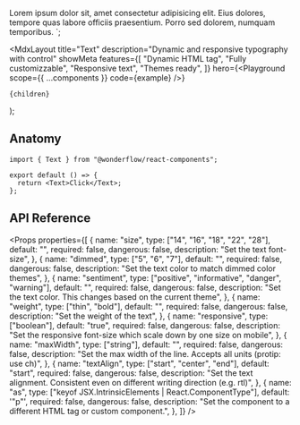 
  Lorem ipsum dolor sit, amet consectetur adipisicing elit. Eius
  dolores, tempore quas labore officiis praesentium. Porro sed dolorem,
  numquam temporibus.
</Text>`;

  <MdxLayout
    title="Text"
    description="Dynamic and responsive typography with control"
    showMeta
    features={[
      "Dynamic HTML tag",
      "Fully customizzable",
      "Responsive text",
      "Themes ready",
    ]}
    hero={<Playground scope={{ ...components }} code={example} />}
  >
    {children}
  </MdxLayout>
);

## Anatomy

```tsx highlight=1,4
import { Text } from "@wonderflow/react-components";

export default () => {
  return <Text>Click</Text>;
};
```

## API Reference

<Props
  properties={[
    {
      name: "size",
      type: ["14", "16", "18", "22", "28"],
      default: "",
      required: false,
      dangerous: false,
      description: "Set the text font-size",
    },
    {
      name: "dimmed",
      type: ["5", "6", "7"],
      default: "",
      required: false,
      dangerous: false,
      description: "Set the text color to match dimmed color themes",
    },
    {
      name: "sentiment",
      type: ["positive", "informative", "danger", "warning"],
      default: "",
      required: false,
      dangerous: false,
      description:
        "Set the text color. This changes based on the current theme",
    },
    {
      name: "weight",
      type: ["thin", "bold"],
      default: "",
      required: false,
      dangerous: false,
      description: "Set the weight of the text",
    },
    {
      name: "responsive",
      type: ["boolean"],
      default: "true",
      required: false,
      dangerous: false,
      description:
        "Set the responsive font-size which scale down by one size on mobile",
    },
    {
      name: "maxWidth",
      type: ["string"],
      default: "",
      required: false,
      dangerous: false,
      description:
        "Set the max width of the line. Accepts all units (protip: use ch)",
    },
    {
      name: "textAlign",
      type: ["start", "center", "end"],
      default: "start",
      required: false,
      dangerous: false,
      description:
        "Set the text alignment. Consistent even on different writing direction (e.g. rtl)",
    },
    {
      name: "as",
      type: ["keyof JSX.IntrinsicElements | React.ComponentType<any>"],
      default: '"p"',
      required: false,
      dangerous: false,
      description:
        "Set the component to a different HTML tag or custom component.",
    },
  ]}
/>
